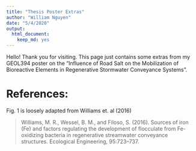 ```yaml
---
title: "Thesis Poster Extras"
author: "William Nguyen"
date: "5/4/2020"
output: 
  html_document:
    keep_md: yes
---
```


Hello! Thank you for visiting. This page just contains some extras from my GEOL394 poster on the "Influence of Road Salt on the Mobilization of Bioreactive Elements in Regenerative Stormwater Conveyance Systems".

# References:

Fig. 1 is loosely adapted from Williams et. al (2016)

> Williams, M. R., Wessel, B. M., and Filoso, S. (2016). Sources of iron (Fe) and factors regulating the development of flocculate from Fe-oxidizing bacteria in regenerative streamwater conveyance structures. Ecological Engineering, 95:723–737.